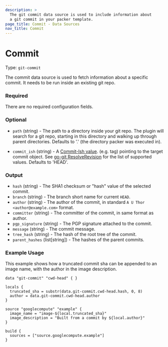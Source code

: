```yaml
---
description: >
  The git commit data source is used to include information about
  a git commit in your packer template.
page_title: Commit - Data Sources
nav_title: Commit
---
```


# Commit

Type: `git-commit`

The commit data source is used to fetch information about a specific commit. 
It needs to be run inside an existing git repo.


### Required

There are no required configuration fields.


### Optional

- `path` (string) - The path to a directory inside your git repo. The plugin will
search for a git repo, starting in this directory and walking up through
parent directories. Defaults to '.' (the directory packer was executed in).

- `commit_ish` (string) - A [Commit-Ish value](https://git-scm.com/docs/gitglossary#Documentation/gitglossary.txt-aiddefcommit-ishacommit-ishalsocommittish).
(e.g. tag) pointing to the target commit object.
See [go-git ResolveRevision](https://pkg.go.dev/github.com/go-git/go-git/v5#Repository.ResolveRevision)
for the list of supported values. Defaults to 'HEAD'.


### Output

- `hash` (string) - The SHA1 checksum or "hash" value of the selected commit.
- `branch` (string) - The branch short name for current `HEAD`.
- `author` (string) - The author of the commit, in standard `A U Thor <author@example.com>` format.
- `committer` (string) - The committer of the commit, in same format as author.
- `pgp_signature` (string) - The PGP signature attached to the commit.
- `message` (string) - The commit message.
- `tree_hash` (string) - The hash of the root tree of the commit.
- `parent_hashes` (list[string]) - The hashes of the parent commits.


### Example Usage

This example shows how a truncated commit sha can be appended
to an image name, with the author in the image description.

```hcl
data "git-commit" "cwd-head" { }

locals {
  truncated_sha = substr(data.git-commit.cwd-head.hash, 0, 8)
  author = data.git-commit.cwd-head.author
}

source "googlecompute" "example" {
  image_name = "image-${local.truncated_sha}"
  image_description = "Built from a commit by ${local.author}"
}

build {
  sources = ["source.googlecompute.example"]
}
```

